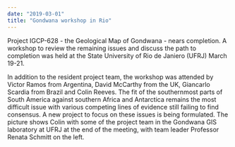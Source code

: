 ```yaml
---
date: "2019-03-01"
title: "Gondwana workshop in Rio"
---
```


Project IGCP-628 - the Geological Map of Gondwana - nears completion. A workshop
to review the  remaining issues and discuss the path to completion was held at
the State University of Rio de  Janiero (UFRJ) March 19-21. 

In addition to the resident project team, the workshop was attended by Victor
Ramos from  Argentina, David McCarthy from the UK, Giancarlo Scardia from Brazil
and Colin Reeves. The fit of  the southernmost parts of South America against
southern Africa and Antarctica remains the most  difficult issue with various
competing lines of evidence still failing to find consensus. A new project  to
focus on these issues is being formulated. The picture shows Colin with some of
the project  team in the Gondwana GIS laboratory at UFRJ at the end of the
meeting, with team leader  Professor Renata Schmitt on the left. 

<PublishDate />

